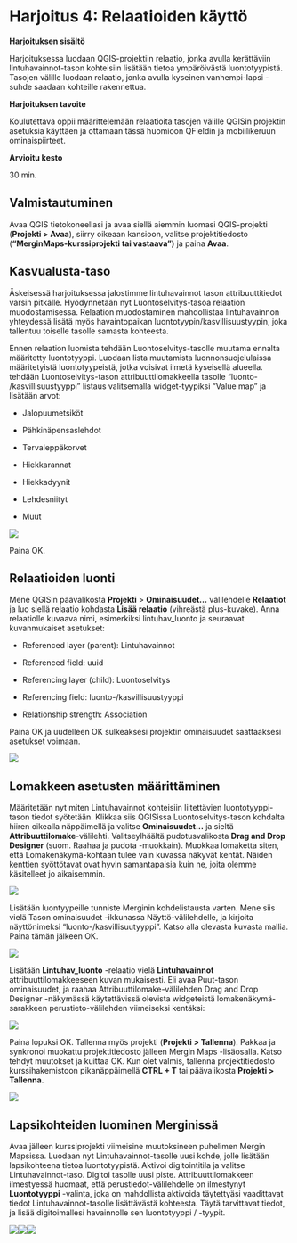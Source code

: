 # **Harjoitus 4: Relaatioiden käyttö**

**Harjoituksen sisältö**

Harjoituksessa luodaan QGIS-projektiin relaatio, jonka avulla kerättäviin lintuhavainnot-tason kohteisiin lisätään tietoa ympäröivästä luontotyypistä. Tasojen välille luodaan relaatio, jonka avulla kyseinen vanhempi-lapsi -suhde saadaan kohteille rakennettua.

**Harjoituksen tavoite**

Koulutettava oppii määrittelemään relaatioita tasojen välille QGISin projektin asetuksia käyttäen ja ottamaan tässä huomioon QFieldin ja mobiilikeruun ominaispiirteet.

**Arvioitu kesto**

30 min.

## **Valmistautuminen**

Avaa QGIS tietokoneellasi ja avaa siellä aiemmin luomasi QGIS-projekti (**Projekti \> Avaa**), siirry oikeaan kansioon, valitse projektitiedosto (**"MerginMaps-kurssiprojekti tai vastaava")** ja paina **Avaa**.

## **Kasvualusta-taso**

Äskeisessä harjoituksessa jalostimme lintuhavainnot tason attribuuttitiedot varsin pitkälle. Hyödynnetään nyt Luontoselvitys-tasoa relaation muodostamisessa. Relaation muodostaminen mahdollistaa lintuhavainnon yhteydessä lisätä myös havaintopaikan luontotyypin/kasvillisuustyypin, joka tallentuu toiselle tasolle samasta kohteesta.

Ennen relaation luomista tehdään Luontoselvitys-tasolle muutama ennalta määritetty luontotyyppi. Luodaan lista muutamista luonnonsuojelulaissa määritetyistä luontotyypeistä, jotka voisivat ilmetä kyseisellä alueella. tehdään Luontoselvitys-tason attribuuttilomakkeella tasolle "luonto- /kasvillisuustyyppi" listaus valitsemalla widget-tyypiksi "Value map" ja lisätään arvot:

- Jalopuumetsiköt

- Pähkinäpensaslehdot

- Tervaleppäkorvet

- Hiekkarannat

- Hiekkadyynit

- Lehdesniityt

- Muut

![](img/harjoitus_4/image1.png)

Paina OK.

## **Relaatioiden luonti**

Mene QGISin päävalikosta **Projekti** \> **Ominaisuudet...** välilehdelle **Relaatiot** ja luo siellä relaatio kohdasta **Lisää relaatio** (vihreästä plus-kuvake). Anna relaatiolle kuvaava nimi, esimerkiksi lintuhav_luonto ja seuraavat kuvanmukaiset asetukset:

-   Referenced layer (parent): Lintuhavainnot

-   Referenced field: uuid

-   Referencing layer (child): Luontoselvitys

-   Referencing field: luonto-/kasvillisuustyyppi

-   Relationship strength: Association

Paina OK ja uudelleen OK sulkeaksesi projektin ominaisuudet saattaaksesi asetukset voimaan.

![](img/harjoitus_4/image2.png)

## **Lomakkeen asetusten määrittäminen**

Määritetään nyt miten Lintuhavainnot kohteisiin liitettävien luontotyyppi-tason tiedot syötetään. Klikkaa siis QGISissa Luontoselvitys-tason kohdalta hiiren oikealla näppäimellä ja valitse **Ominaisuudet...** ja sieltä **Attribuuttilomake**-välilehti. Valitseylhäältä pudotusvalikosta **Drag and Drop Designer** (suom. Raahaa ja pudota -muokkain). Muokkaa lomaketta siten, että Lomakenäkymä-kohtaan tulee vain kuvassa näkyvät kentät. Näiden kenttien syöttötavat ovat hyvin samantapaisia kuin ne, joita olemme käsitelleet jo aikaisemmin.

![](img/harjoitus_4/image3.png)

Lisätään luontyypeille tunniste Merginin kohdelistausta varten. Mene siis vielä Tason ominaisuudet -ikkunassa Näyttö-välilehdelle, ja kirjoita näyttönimeksi "luonto-/kasvillisuutyyppi". Katso alla olevasta kuvasta mallia. Paina tämän jälkeen OK.

![](img/harjoitus_4/image4.png)

Lisätään **Lintuhav_luonto** -relaatio vielä **Lintuhavainnot** attribuuttilomakkeeseen kuvan mukaisesti. Eli avaa Puut-tason ominaisuudet, ja raahaa Attribuuttilomake-välilehden Drag and Drop Designer -näkymässä käytettävissä olevista widgeteistä lomakenäkymä-sarakkeen perustieto-välilehden viimeiseksi kentäksi:

![](img/harjoitus_4/image5.png)

Paina lopuksi OK. Tallenna myös projekti (**Projekti \> Tallenna**). Pakkaa ja synkronoi muokattu projektitiedosto jälleen Mergin Maps -lisäosalla. Katso tehdyt muutokset ja kuittaa OK. Kun olet valmis, tallenna projektitiedosto kurssihakemistoon pikanäppäimellä **CTRL + T** tai päävalikosta **Projekti \> Tallenna**.

![](img/harjoitus_4/image6.png)

## **Lapsikohteiden luominen Merginissä**

Avaa jälleen kurssiprojekti viimeisine muutoksineen puhelimen Mergin Mapsissa. Luodaan nyt Lintuhavainnot-tasolle uusi kohde, jolle lisätään lapsikohteena tietoa luontotyypistä. Aktivoi digitointitila ja valitse Lintuhavainnot-taso. Digitoi tasolle uusi piste. Attribuuttilomakkeen ilmestyessä huomaat, että perustiedot-välilehdelle on ilmestynyt **Luontotyyppi** -valinta, joka on mahdollista aktivoida täytettyäsi vaadittavat tiedot Lintuhavainnot-tasolle lisättävästä kohteesta. Täytä tarvittavat tiedot, ja lisää digitoimallesi havainnolle sen luontotyyppi / -tyypit.

![](img/harjoitus_4/image7.png)![](img/harjoitus_4/image8.png)![](img/harjoitus_4/image9.png)
\
\